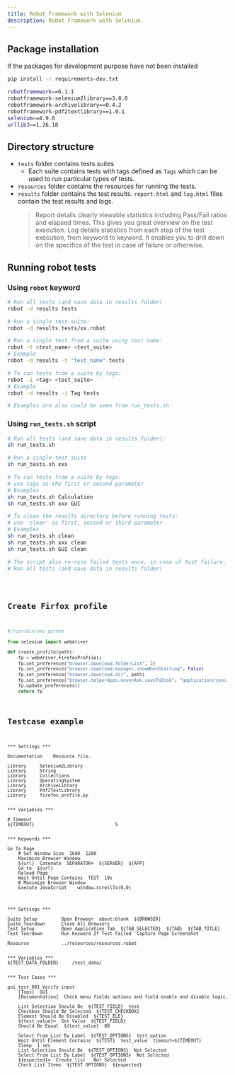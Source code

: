 ```yaml
---
title: Robot Framework with Selenium
description: Robot Framework with Selenium.
---
```


## Package installation

If the packages for development purpose have not been installed
```bash
pip install -r requirements-dev.txt

robotframework==6.1.1
robotframework-selenium2library==3.0.0
robotframework-archivelibrary==0.4.2
robotframework-pdf2textlibrary==1.0.1
selenium==4.9.0
urllib3==1.26.18
```

## Directory structure

- `tests` folder contains tests suites
  - Each suite contains tests with tags defined as `Tags` which can be used to run particular types of tests.
- `resources` folder contains the resources for running the tests.
- `results` folder contains the test results. `report.html` and `log.html` files contain the test results and logs.
    > Report details clearly viewable statistics including Pass/Fail ratios and elapsed times.
    This gives you great overview on the test execution.
    Log details statistics from each step of the test execution, from keyword to keyword.
    It enables you to drill down on the specifics of the test in case of failure or otherwise.

## Running robot tests

### Using `robot` keyword
```bash
# Run all tests (and save data in results folder)
robot -d results tests

# Run a single test suite:
robot -d results tests/xx.robot

# Run a single test from a suite using test name:
robot -t <test_name> <test_suite>
# Example
robot -d results -t "test_name" tests

# To run tests from a suite by tags:
robot -i <tag> <test_suite>
# Example
robot -d results -i Tag tests

# Examples are also could be seen from run_tests.sh
```

### Using `run_tests.sh` script
```bash
# Run all tests (and save data in results folder):
sh run_tests.sh

# Run a single test suite
sh run_tests.sh xxx

# To run tests from a suite by tags:
# use tags as the first or second parameter
# Examples
sh run_tests.sh Calculation
sh run_tests.sh xxx GUI

# To clean the results directory before running tests:
# use 'clean' as first, second or third parameter
# Examples
sh run_tests.sh clean
sh run_tests.sh xxx clean
sh run_tests.sh GUI clean

# The script also re-runs failed tests once, in case of test failure.
# Run all tests (and save data in results folder)
```
<Code code={scriptContent} lang="bash" />

## Create Firfox profile
```python
#!/usr/bin/env python

from selenium import webdriver

def create_profile(path):
    fp = webdriver.FirefoxProfile()
    fp.set_preference("browser.download.folderList", 2)
    fp.set_preference("browser.download.manager.showWhenStarting", False)
    fp.set_preference("browser.download.dir", path)
    fp.set_preference("browser.helperApps.neverAsk.saveToDisk", "application/json, application/zip")
    fp.update_preferences()
    return fp
```

## Testcase example
```
*** Settings ***

Documentation    Resource file.

Library     Selenium2Library
Library     String
Library     Collections
Library     OperatingSystem
Library     ArchiveLibrary
Library     Pdf2TextLibrary
Library     firefox_profile.py


*** Variables ***

# Timeout
${TIMEOUT}                              5


*** Keywords ***

Go To Page
    # Set Window Size  1600  1200
    Maximize Browser Window
    ${url}  Catenate  SEPARATOR=  ${SERVER}  ${APP}
    Go to  ${url}
    Reload Page
    Wait Until Page Contains  TEST  10s
    # Maximize Browser Window
    Execute JavaScript    window.scrollTo(0,0)
```

```
*** Settings ***

Suite Setup         Open Browser  about:blank  ${BROWSER}
Suite Teardown      Close All Browsers
Test Setup          Open Application Tab  ${TAB_SELECTED}  ${TAB}  ${TAB_TITLE}
Test Teardown       Run Keyword If Test Failed  Capture Page Screenshot

Resource            ../resources/resources.robot


*** Variables ***
${TEST_DATA_FOLDER}     /test_data/


*** Test Cases ***

gui_test_001 Verify input
    [Tags]  GUI
    [Documentation]  Check menu fields options and field enable and disable logic.

    List Selection Should Be  ${TEST FIELD}  test
    Checkbox Should Be Selected  ${TEST_CHECKBOX}
    Element Should Be Disabled  ${TEST_ELE}
    ${test_value}=  Get Value  ${TEST_FIELD}
    Should Be Equal  ${test_value}  80

    Select From List By Label  ${TEST_OPTIONS}  test_option
    Wait Until Element Contains  ${TEST}  test_value  timeout=${TIMEOUT}
    Sleep  1 sec
    List Selection Should Be  ${TEST_OPTIONS}  Not Selected
    Select From List By Label  ${TEST_OPTIONS}  Not Selected
    ${expected}=  Create list   Not Selected
    Check List Items  ${TEST_OPTIONS}  ${expected}
```
